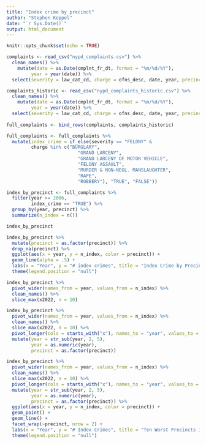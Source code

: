 ---
title: "Index crime by precinct"
author: "Stephen Koppel"
date: "`r Sys.Date()`"
output: html_document
---

```{r setup, include=FALSE}
knitr::opts_chunk$set(echo = TRUE)
```

```{r}

complaints <- read_csv("nypd_complaints.csv") %>% 
  clean_names() %>% 
    mutate(date = as.Date(cmplnt_fr_dt, format = "%m/%d/%Y"),
         year = year(date)) %>% 
  select(severity = law_cat_cd, charge = ofns_desc, date, year, precinct = addr_pct_cd)

complaints_historic <- read_csv("nypd_complaints_historic.csv") %>% 
  clean_names() %>% 
    mutate(date = as.Date(cmplnt_fr_dt, format = "%m/%d/%Y"),
         year = year(date)) %>% 
  select(severity = law_cat_cd, charge = ofns_desc, date, year, precinct = addr_pct_cd)
  
full_complaints <- bind_rows(complaints, complaints_historic)


```


```{r}

full_complaints <- full_complaints %>% 
  mutate(index_crime = if_else(severity == "FELONY" &
         charge %in% c("BURGLARY",
                          "GRAND LARCENY",
                          "GRAND LARCENY OF MOTOR VEHICLE", 
                          "FELONY ASSAULT", 
                          "MURDER & NON-NEGL. MANSLAUGHTER", 
                          "RAPE",
                          "ROBBERY"), "TRUE", "FALSE")) 


```


```{r}

index_by_precinct <- full_complaints %>% 
  filter(year >= 2006,
         index_crime == "TRUE") %>% 
  group_by(year, precinct) %>% 
  summarize(n_index = n())

```


```{r}

index_by_precinct

```


```{r}


index_by_precinct %>% 
  mutate(precinct = as.factor(precinct)) %>% 
  drop_na(precinct) %>% 
  ggplot(aes(x = year, y = n_index, color = precinct)) +
  geom_line(alpha = .5) +
  labs(x = "Year", y = "# index crimes", title = "Index Crime by Precinct: 2006-2022") +
  theme(legend.position = "null")


```
```{r}

index_by_precinct %>% 
  pivot_wider(names_from = year, values_from = n_index) %>% 
  clean_names() %>% 
  slice_max(x2022, n = 10) 

```


```{r}

index_by_precinct %>% 
  pivot_wider(names_from = year, values_from = n_index) %>% 
  clean_names() %>% 
  slice_max(x2022, n = 10) %>% 
  pivot_longer(cols = starts_with("x"), names_to = "year", values_to = "n_index") %>% 
  mutate(year = str_sub(year, 2, 5),
         year = as.numeric(year),
         precinct = as.factor(precinct))

```


```{r}

index_by_precinct %>% 
  pivot_wider(names_from = year, values_from = n_index) %>% 
  clean_names() %>% 
  slice_max(x2022, n = 10) %>% 
  pivot_longer(cols = starts_with("x"), names_to = "year", values_to = "n_index") %>% 
  mutate(year = str_sub(year, 2, 5),
         year = as.numeric(year),
         precinct = as.factor(precinct)) %>% 
  ggplot(aes(x = year, y = n_index, color = precinct)) +
  geom_point() +
  geom_line() +
  facet_wrap(~precinct, nrow = 2) +
  labs(x = "Year", y = "# Index Crimes", title = "Ten Worst Precincts in 2022 (# index crimes)")+
  theme(legend.position = "null")

```





